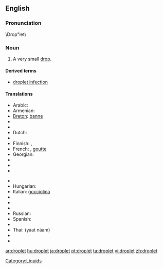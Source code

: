 ==English==
{{wikipedia}}

===Pronunciation===
\Drop"let\

===Noun===
{{en-noun}}

# A very small [[drop]].

====Derived terms====
* [[droplet infection]]

====Translations====
{{trans-top|very small drop}}
* Arabic: {{t|ar|قطيرة|sc=Arab|tr=quṭáira|f}}
* Armenian: {{t|hy|փոքր կաթիլ|sc=Armn|tr=pok'r kat'il}}
* [[Breton]]: [[banne]] {{m}}
* {{trreq|Catalan}}
* {{trreq|Chinese}}
* Dutch: {{t|nl|druppeltje|n}}
* {{trreq|Esperanto}}
* Finnish: {{t+|fi|tippa}}, {{t+|fi|pisara}}
* French: {{t|fr|gouttelette|f}}, [[goutte]] {{f}}
* Georgian: {{t|ka|წვეთი|tr=ts‘vet‘i}}
* {{trreq|German}}
* {{trreq|Greek}}
* {{trreq|Hebrew}}
{{trans-mid}}
* {{trreq|Hindi}}
* Hungarian: {{t|hu|cseppecske}}
* Italian: [[gocciolina]] {{f}}
* {{trreq|Japanese}}
* {{trreq|Latin}}
* {{trreq|Portuguese}}
* Russian: {{t|ru|капелька|tr=kápel’ka|f}}
* Spanish: {{t|es|gotita|f}}
* {{trreq|Swedish}}
* Thai: {{Thai|[[หยาดน้ำ]]}} (yàat náam)
* {{trreq|Turkish}}
* {{trreq|Vietnamese}}
{{trans-bottom}}

[[Category:Liquids]]

[[ar:droplet]]
[[hu:droplet]]
[[ja:droplet]]
[[pt:droplet]]
[[ta:droplet]]
[[vi:droplet]]
[[zh:droplet]]